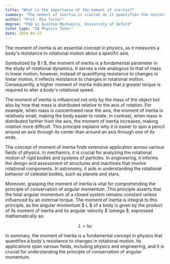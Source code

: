 ```yaml
---
title: "What is the importance of the moment of inertia?"
summary: "The moment of inertia is crucial as it quantifies the resistance of a body to rotational motion about an axis."
author: "Prof. Mia Turner"
degree: "PhD in Quantum Mechanics, University of Oxford"
tutor_type: "IB Physics Tutor"
date: 2024-04-27
---
```


The moment of inertia is an essential concept in physics, as it measures a body's resistance to rotational motion about a specific axis.

Symbolized by $ I $, the moment of inertia is a fundamental parameter in the study of rotational dynamics. It serves a role analogous to that of mass in linear motion; however, instead of quantifying resistance to changes in linear motion, it reflects resistance to changes in rotational motion. Consequently, a higher moment of inertia indicates that a greater torque is required to alter a body's rotational speed.

The moment of inertia is influenced not only by the mass of the object but also by how that mass is distributed relative to the axis of rotation. For example, when mass is concentrated near the axis, the moment of inertia is relatively small, making the body easier to rotate. In contrast, when mass is distributed farther from the axis, the moment of inertia increases, making rotation more difficult. This principle explains why it is easier to spin a pencil around an axis through its center than around an axis through one of its ends.

The concept of moment of inertia finds extensive application across various fields of physics. In mechanics, it is crucial for analyzing the rotational motion of rigid bodies and systems of particles. In engineering, it informs the design and assessment of structures and machines that involve rotational components. In astronomy, it aids in understanding the rotational behavior of celestial bodies, such as planets and stars.

Moreover, grasping the moment of inertia is vital for comprehending the principle of conservation of angular momentum. This principle asserts that the total angular momentum of a closed system remains constant unless influenced by an external torque. The moment of inertia is integral to this principle, as the angular momentum $ L $ of a body is given by the product of its moment of inertia and its angular velocity $ \omega $, expressed mathematically as:

$$
L = I \omega
$$

In summary, the moment of inertia is a fundamental concept in physics that quantifies a body's resistance to changes in rotational motion. Its applications span various fields, including physics and engineering, and it is crucial for understanding the principle of conservation of angular momentum.
    
